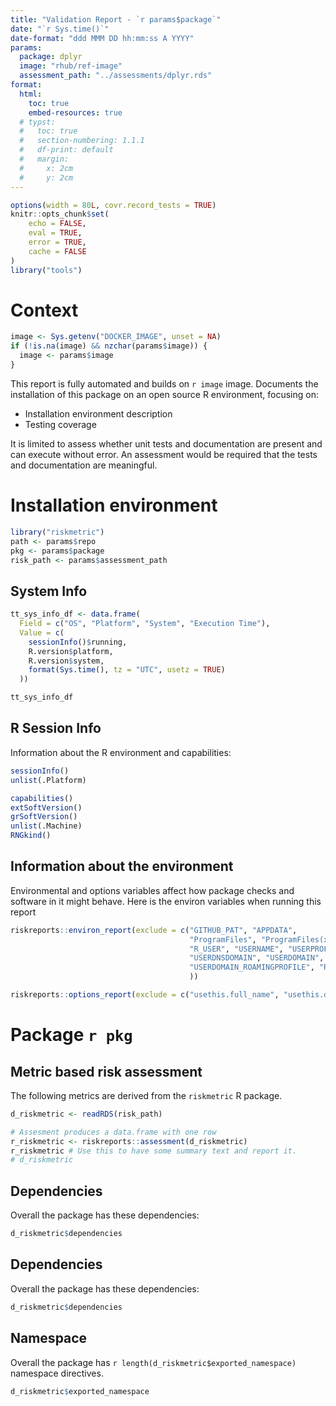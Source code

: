 ```yaml
---
title: "Validation Report - `r params$package`"
date: "`r Sys.time()`"
date-format: "ddd MMM DD hh:mm:ss A YYYY"
params:
  package: dplyr
  image: "rhub/ref-image"
  assessment_path: "../assessments/dplyr.rds"
format:
  html: 
    toc: true  
    embed-resources: true
  # typst:
  #   toc: true
  #   section-numbering: 1.1.1
  #   df-print: default
  #   margin:
  #     x: 2cm
  #     y: 2cm
---
```


```r
options(width = 80L, covr.record_tests = TRUE)
knitr::opts_chunk$set(
    echo = FALSE,
    eval = TRUE,
    error = TRUE,
    cache = FALSE
)
library("tools")
```

# Context


```r
image <- Sys.getenv("DOCKER_IMAGE", unset = NA)
if (!is.na(image) && nzchar(params$image)) {
  image <- params$image
}
```

This report is fully automated and builds on `r image` image.
Documents the installation of this package on an open source R environment, focusing on:

- Installation environment description
- Testing coverage

It is limited to assess whether unit tests and documentation are present and can execute without error. 
An assessment would be required that the tests and documentation are meaningful. 

# Installation environment

```r
library("riskmetric")
path <- params$repo
pkg <- params$package
risk_path <- params$assessment_path
```


## System Info

```r
tt_sys_info_df <- data.frame(
  Field = c("OS", "Platform", "System", "Execution Time"),
  Value = c(
    sessionInfo()$running,
    R.version$platform,
    R.version$system,
    format(Sys.time(), tz = "UTC", usetz = TRUE)
  ))

tt_sys_info_df
```

## R Session Info

Information about the R environment and capabilities:

```r
sessionInfo()
unlist(.Platform)

capabilities()
extSoftVersion()
grSoftVersion()
unlist(.Machine)
RNGkind()
```


## Information about the environment

Environmental and options variables affect how package checks and software in it might behave.
Here is the environ variables when running this report

```r
riskreports::environ_report(exclude = c("GITHUB_PAT", "APPDATA", 
                                        "ProgramFiles", "ProgramFiles(x86)",
                                        "R_USER", "USERNAME", "USERPROFILE", 
                                        "USERDNSDOMAIN", "USERDOMAIN", 
                                        "USERDOMAIN_ROAMINGPROFILE", "R_DptShare"              
                                        ))
```

```r
riskreports::options_report(exclude = c("usethis.full_name", "usethis.description", "usethis.destdir"))
```


# Package `r pkg`

## Metric based risk assessment

The following metrics are derived from the `riskmetric` R package.

```r
d_riskmetric <- readRDS(risk_path)
```


```r
# Assesment produces a data.frame with one row
r_riskmetric <- riskreports::assessment(d_riskmetric)
r_riskmetric # Use this to have some summary text and report it.
# d_riskmetric
```


## Dependencies

Overall the package has these dependencies:

```r
d_riskmetric$dependencies
```

## Dependencies

Overall the package has these dependencies:

```r
d_riskmetric$dependencies
```

## Namespace

Overall the package has `r length(d_riskmetric$exported_namespace)` namespace directives.

```r
d_riskmetric$exported_namespace
```

